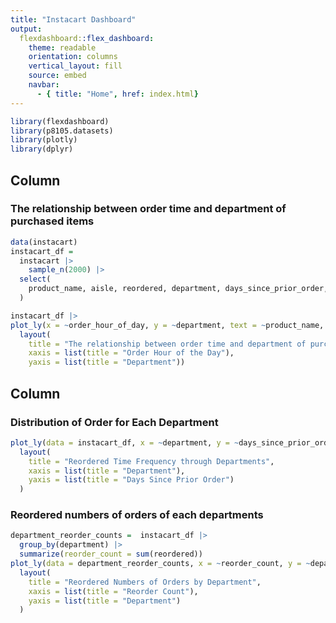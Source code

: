 ```yaml
---
title: "Instacart Dashboard"
output: 
  flexdashboard::flex_dashboard:
    theme: readable
    orientation: columns
    vertical_layout: fill
    source: embed
    navbar:
      - { title: "Home", href: index.html} 
---
```


```r
library(flexdashboard)
library(p8105.datasets)
library(plotly)
library(dplyr)

```


Column {data-width=500}
-----------------------------------------------------------------------
### The relationship between order time and department of purchased items


```r
data(instacart)
instacart_df = 
  instacart |> 
    sample_n(2000) |>
  select(
    product_name, aisle, reordered, department, days_since_prior_order, order_hour_of_day 
  )

```

```r


instacart_df |>
plot_ly(x = ~order_hour_of_day, y = ~department, text = ~product_name, type = "scatter", mode = "markers", color = ~aisle, colors = "viridis")|>
  layout(
    title = "The relationship between order time and department of purchased items",
    xaxis = list(title = "Order Hour of the Day"),
    yaxis = list(title = "Department"))

```

Column {data-width=500}
-----------------------------------------------------------------------
### Distribution of Order for Each Department

```r
plot_ly(data = instacart_df, x = ~department, y = ~days_since_prior_order, type = "box", text = ~product_name, color = ~department, colors = "viridis") |>
  layout(
    title = "Reordered Time Frequency through Departments",
    xaxis = list(title = "Department"),
    yaxis = list(title = "Days Since Prior Order")
  ) 
```

### Reordered numbers of orders of each departments

```r
department_reorder_counts =  instacart_df |>
  group_by(department) |>
  summarize(reorder_count = sum(reordered))
plot_ly(data = department_reorder_counts, x = ~reorder_count, y = ~department, type = "bar", text = ~reorder_count, color = ~department, colors = "viridis")|>
  layout(
    title = "Reordered Numbers of Orders by Department",
    xaxis = list(title = "Reorder Count"),
    yaxis = list(title = "Department")
  )
```
